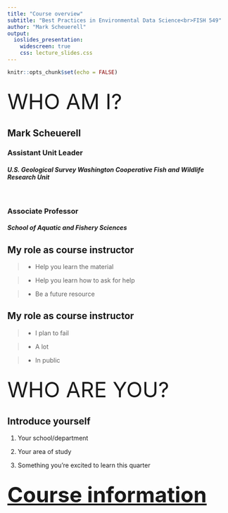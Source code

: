 ```yaml
---
title: "Course overview"
subtitle: "Best Practices in Environmental Data Science<br>FISH 549"
author: "Mark Scheuerell"
output:
  ioslides_presentation:
    widescreen: true
    css: lecture_slides.css
---
```


```r
knitr::opts_chunk$set(echo = FALSE)
```

## {.flexbox .vcenter .bigger}

<font size="10">
WHO AM I? 
</font>


## Mark Scheuerell

### Assistant Unit Leader
#### _U.S. Geological Survey Washington Cooperative Fish and Wildlife Research Unit_

<br>

### Associate Professor
#### _School of Aquatic and Fishery Sciences_


## My role as course instructor

> - Help you learn the material

> - Help you learn how to ask for help

> - Be a future resource


## My role as course instructor

> - I plan to fail

> - A lot

> - In public


## {.flexbox .vcenter .bigger}

<font size="10">
WHO ARE YOU? 
</font>


## Introduce yourself

1. Your school/department

2. Your area of study

3. Something you're excited to learn this quarter


## {.flexbox .vcenter .bigger}

<font size="10">
[__Course information__](https://fish549.github.io/website/)
</font>

